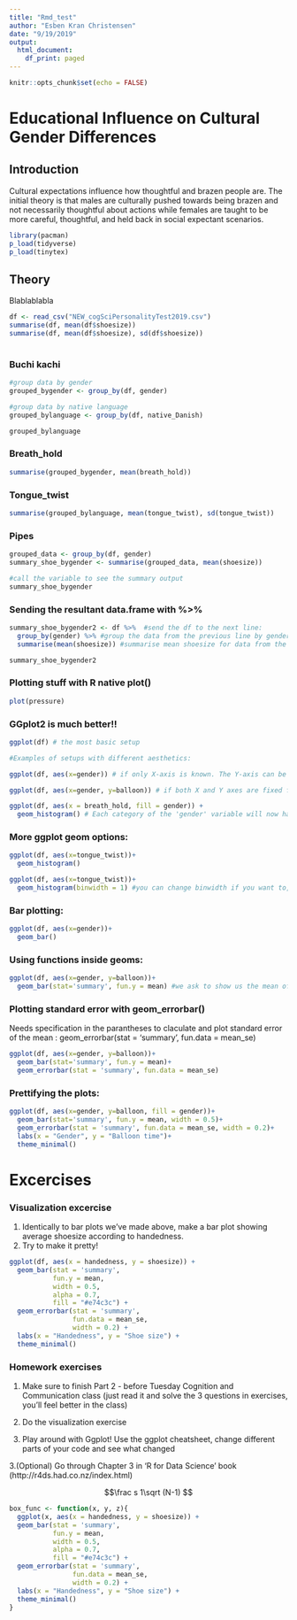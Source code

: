 ```yaml
---
title: "Rmd_test"
author: "Esben Kran Christensen"
date: "9/19/2019"
output:
  html_document:
    df_print: paged
---
```


```r
knitr::opts_chunk$set(echo = FALSE)
```

# Educational Influence on Cultural Gender Differences
## Introduction
Cultural expectations influence how thoughtful and brazen people are. The initial theory is that males are culturally pushed towards being brazen and not necessarily thoughtful about actions while females are taught to be more careful, thoughtful, and held back in social expectant scenarios.

```r
library(pacman)
p_load(tidyverse)
p_load(tinytex)

```

## Theory
Blablablabla

```r

df <- read_csv("NEW_cogSciPersonalityTest2019.csv")
summarise(df, mean(df$shoesize))
summarise(df, mean(df$shoesize), sd(df$shoesize))
          
```

### Buchi kachi
```r
#group data by gender
grouped_bygender <- group_by(df, gender)

#group data by native language
grouped_bylanguage <- group_by(df, native_Danish)

grouped_bylanguage

```

### Breath_hold
```r
summarise(grouped_bygender, mean(breath_hold))

```

### Tongue_twist
```r
summarise(grouped_bylanguage, mean(tongue_twist), sd(tongue_twist))

```

### Pipes
```r
grouped_data <- group_by(df, gender) 
summary_shoe_bygender <- summarise(grouped_data, mean(shoesize))

#call the variable to see the summary output
summary_shoe_bygender

```

### Sending the resultant data.frame with %>%
```r
summary_shoe_bygender2 <- df %>%  #send the df to the next line:
  group_by(gender) %>% #group the data from the previous line by gender and send the result to the next line: 
  summarise(mean(shoesize)) #summarise mean shoesize for data from the previous line

summary_shoe_bygender2
```

### Plotting stuff with R native plot()
```r
plot(pressure)
```

### GGplot2 is much better!!
```r
ggplot(df) # the most basic setup

#Examples of setups with different aesthetics:

ggplot(df, aes(x=gender)) # if only X-axis is known. The Y-axis can be specified later

ggplot(df, aes(x=gender, y=balloon)) # if both X and Y axes are fixed for all layers.

ggplot(df, aes(x = breath_hold, fill = gender)) +
  geom_histogram() # Each category of the 'gender' variable will now have a distinct  color, once a geom is added.


```

### More ggplot geom options:
```r
ggplot(df, aes(x=tongue_twist))+
  geom_histogram()

ggplot(df, aes(x=tongue_twist))+
  geom_histogram(binwidth = 1) #you can change binwidth if you want to, it's cosmetic
```

### Bar plotting:
```r
ggplot(df, aes(x=gender))+ 
  geom_bar() 
```

### Using functions inside geoms:
```r
ggplot(df, aes(x=gender, y=balloon))+
  geom_bar(stat='summary', fun.y = mean) #we ask to show us the mean of values on y coordinate
```

### Plotting standard error with geom_errorbar()
Needs specification in the parantheses to claculate and plot standard error of the mean :
geom_errorbar(stat = 'summary', fun.data = mean_se) 

```r
ggplot(df, aes(x=gender, y=balloon))+
  geom_bar(stat='summary', fun.y = mean)+
  geom_errorbar(stat = 'summary', fun.data = mean_se)
```

### Prettifying the plots:
```r
ggplot(df, aes(x=gender, y=balloon, fill = gender))+
  geom_bar(stat='summary', fun.y = mean, width = 0.5)+
  geom_errorbar(stat = 'summary', fun.data = mean_se, width = 0.2)+
  labs(x = "Gender", y = "Balloon time")+
  theme_minimal()
```

# Excercises
### Visualization excercise
1. Identically to bar plots we've made above, make a bar plot showing average shoesize according to handedness.
2. Try to make it pretty!

```r
ggplot(df, aes(x = handedness, y = shoesize)) +
  geom_bar(stat = 'summary',
           fun.y = mean,
           width = 0.5,
           alpha = 0.7,
           fill = "#e74c3c") +
  geom_errorbar(stat = 'summary',
                fun.data = mean_se,
                width = 0.2) +
  labs(x = "Handedness", y = "Shoe size") +
  theme_minimal()
```

### Homework exercises
1. Make sure to finish Part 2 - before Tuesday Cognition and Communication class (just read it and solve the 3 questions in exercises, you'll feel better in the class)

2. Do the visualization exercise
3. Play around with Ggplot! Use the ggplot cheatsheet, change different parts of your code and see what changed

3.(Optional) Go through Chapter 3 in 'R for Data Science' book (http://r4ds.had.co.nz/index.html) 

$$\frac s 1\sqrt (N-1) $$

```r

box_func <- function(x, y, z){
  ggplot(x, aes(x = handedness, y = shoesize)) +
  geom_bar(stat = 'summary',
           fun.y = mean,
           width = 0.5,
           alpha = 0.7,
           fill = "#e74c3c") +
  geom_errorbar(stat = 'summary',
                fun.data = mean_se,
                width = 0.2) +
  labs(x = "Handedness", y = "Shoe size") +
  theme_minimal()
} 
```

